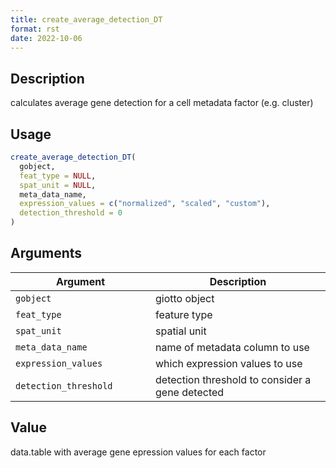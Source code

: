 ```yaml
--- 
title: create_average_detection_DT 
format: rst 
date: 2022-10-06 
--- 
```


## Description

calculates average gene detection for a cell metadata factor (e.g. cluster)


## Usage

```r
create_average_detection_DT(
  gobject,
  feat_type = NULL,
  spat_unit = NULL,
  meta_data_name,
  expression_values = c("normalized", "scaled", "custom"),
  detection_threshold = 0
)
```


## Arguments

Argument      |Description
------------- |----------------
`gobject`     |     giotto object
`feat_type`     |     feature type
`spat_unit`     |     spatial unit
`meta_data_name`     |     name of metadata column to use
`expression_values`     |     which expression values to use
`detection_threshold`     |     detection threshold to consider a gene detected


## Value

data.table with average gene epression values for each factor



